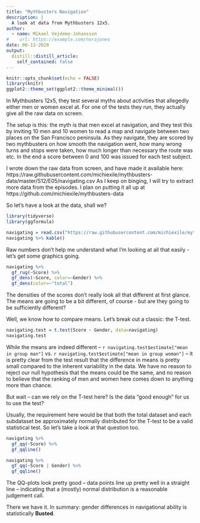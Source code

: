```yaml
---
title: "Mythbusters Navigation"
description: |
  A look at data from Mythbusters 12x5.
author:
  - name: Mikael Vejdemo-Johansson
#    url: https://example.com/norajones
date: 06-13-2020
output:
  distill::distill_article:
    self_contained: false
---
```


```r
knitr::opts_chunk$set(echo = FALSE)
library(knitr)
ggplot2::theme_set(ggplot2::theme_minimal())
```

In Mythbusters 12x5, they test several myths about activities that allegedly either men or women excel at. For one of the tests they run, they actually give all the raw data on screen.

The setup is this: the myth is that men excel at navigation, and they test this by inviting 10 men and 10 women to read a map and navigate between two places on the San Francisco peninsula. As they navigate, they are scored by two mythbusters on how smooth the navigation went, how many wrong turns and stops were taken, how much longer than necessary the route was etc. In the end a score between 0 and 100 was issued for each test subject.

I wrote down the raw data from screen, and have made it available here: https://raw.githubusercontent.com/michiexile/mythbusters-data/master/S12/E05/navigating.csv
As I keep on binging, I will try to extract more data from the episodes. I plan on putting it all up at https://github.com/michiexile/mythbusters-data

So let's have a look at the data, shall we?

```r
library(tidyverse)
library(ggformula)

navigating = read.csv("https://raw.githubusercontent.com/michiexile/mythbusters-data/master/S12/E05/navigating.csv")
navigating %>% kable()
```

Raw numbers don't help me understand what I'm looking at all that easily - let's get some graphics going.

```r
navigating %>% 
  gf_rug(~Score) %>%
  gf_dens(~Score, color=~Gender) %>%
  gf_dens(color=~"total")
```

The densities of the scores don't really look all that different at first glance. The means are going to be a bit different, of course - but are they going to be sufficiently different?

Well, we know how to compare means. Let's break out a classic: the T-test.

```r
navigating.test = t.test(Score ~ Gender, data=navigating)
navigating.test
```

While the means are indeed different -- `r navigating.test$estimate["mean in group man"]` vs. `r navigating.test$estimate["mean in group woman"]` -- it is pretty clear from the test result that the difference in means is pretty small compared to the inherent variability in the data. We have no reason to reject our null hypothesis that the means could be the same, and no reason to believe that the ranking of men and women here comes down to anything more than chance.

But wait -- can we rely on the T-test here? Is the data "good enough" for us to use the test?

Usually, the requirement here would be that both the total dataset and each subdataset be approximately normally distributed for the T-test to be a valid statistical test. So let's take a look at that question too.

```r
navigating %>%
  gf_qq(~Score) %>%
  gf_qqline()
```

```r
navigating %>%
  gf_qq(~Score | Gender) %>%
  gf_qqline()
```

The QQ-plots look pretty good -- data points line up pretty well in a straight line -- indicating that a (mostly) normal distribution is a reasonable judgement call.

There we have it. In summary: gender differences in navigational ability is statistically **Busted**.


